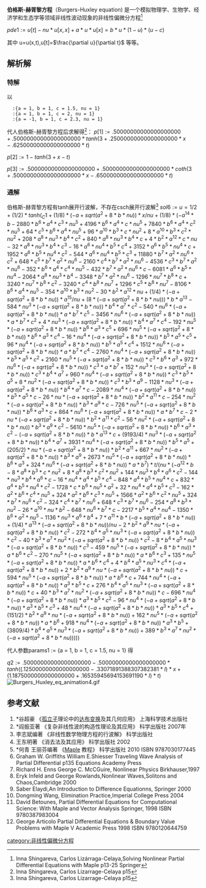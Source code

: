 '''伯格斯-赫胥黎方程'''（Burgers-Huxley equation) 是一个模拟物理学、生物学、经济学和生态学等领域非线性波动现象的非线性偏微分方程<ref>Inna Shingareva, Carlos Lizárraga-Celaya,Solving Nonlinear Partial Differential Equations with Maple p13-25 Springer</ref>

<math>pde1 := u[t]-nu*u[x, x]+a*u*u[x] = b*u*(1-u)*(u-c)</math>

其中 u=u(x,t),u[t]=<math>\frac{\partial u}{\partial t}</math> 等等。
==解析解==
===特解===
以   
          
   :{a = 1, b = 1, c = 1.5, nu = 1}
   :{a = 1, b = 1, c = 2, nu = 1}
   :{a = -1, b = 1, c = 2.3, nu = 1}
代人伯格斯-赫胥黎方程后求解得<ref> Inna Shingareva, Carlos Lizarrage-Celaya p15</ref>：
<math>p[1] := .50000000000000000000+.50000000000000000000*tanh(3+.25000000000000000000*x-.62500000000000000000*t)</math>

<math>p[2] := 1-tanh(3+x-t) </math>  

<math>p[3] := .50000000000000000000+.50000000000000000000*coth(3+.50000000000000000000*x-.65000000000000000000*t)</math>
{{Gallery
|width=250
|height=200
|align=center
|File:Burgers Huxley eq animation1.gif|Burgers Huxley eq animation1
|File:Burgers Huxley eq animation2.gif|Burgers Huxley eq animation2
|File:Burgers Huxley eq animation3.gif|Burgers Huxley eq animation3
}}

===通解===
伯格斯-赫胥黎方程有tanh展开行波解，不存在csch展开行波解<ref>Inna Shingareva, Carlos Lizarrage-Celaya p15</ref>
<math>sol6 := u = 1/2+(1/2)*tanh(_C1+(1/8)*(-a+sqrt(a^2+8*b*nu))*x/nu+(1/8)*(-a^14*b-2880*b^6*a^4*c^3*nu^5+4196*b^6*a^4*c*nu^5+7840*b^6*a^4*c^2*nu^5+64*c^5*b^6*a^4*nu^5+96*a^10*b^3*c*nu^2+8*a^10*b^3*c^2*nu^2+208*a^8*nu^3*b^4*c^2+840*a^8*nu^3*b^4*c+4*b^2*a^12*c*nu-32*a^8*nu^3*b^4*c^3-16*a^6*nu^4*b^5*c^4+3152*a^6*b^5*nu^4*c+1952*a^6*b^5*nu^4*c^2-544*a^6*nu^4*b^5*c^3+11880*b^7*a^2*nu^6*c^2+648*c^5*b^7*a^2*nu^6-2160*c^4*b^7*a^2*nu^6-4536*c^3*b^7*a^2*nu^6-352*b^6*a^4*c^4*nu^5-432*b^7*a^2*nu^6*c-6081*a^6*b^5*nu^4-2064*a^8*nu^3*b^4-3348*b^7*a^2*nu^6-1296*nu^7*b^8*c+3240*nu^7*b^8*c^2-3240*c^4*b^8*nu^7+1296*c^5*b^8*nu^7-8106*b^6*a^4*nu^5-354*a^10*b^3*nu^2-30*b^2*a^12*nu+(1/4)*(-a+sqrt(a^2+8*b*nu))*a^15/nu+(8*(-a+sqrt(a^2+8*b*nu)))*b*a^13-584*nu^3*(-a+sqrt(a^2+8*b*nu))*b^4*a^7*c^2-540*nu^6*(-a+sqrt(a^2+8*b*nu))*a*b^7*c^5-3456*nu^6*(-a+sqrt(a^2+8*b*nu))*a*b^7*c^2+4*nu^3*(-a+sqrt(a^2+8*b*nu))*b^4*a^7*c^4-192*nu^5*(-a+sqrt(a^2+8*b*nu))*b^6*a^3*c^5+696*nu^5*(-a+sqrt(a^2+8*b*nu))*b^6*a^3*c^4-16*nu^4*(-a+sqrt(a^2+8*b*nu))*b^5*a^5*c^5+96*nu^4*(-a+sqrt(a^2+8*b*nu))*b^5*a^5*c^4+1512*nu^6*(-a+sqrt(a^2+8*b*nu))*a*b^7*c^4-2760*nu^4*(-a+sqrt(a^2+8*b*nu))*b^5*a^5*c^2+2160*nu^5*(-a+sqrt(a^2+8*b*nu))*c^3*b^6*a^3+972*nu^6*(-a+sqrt(a^2+8*b*nu))*c^3*a*b^7+152*nu^3*(-a+sqrt(a^2+8*b*nu))*c^3*b^4*a^7+960*nu^4*(-a+sqrt(a^2+8*b*nu))*c^3*b^5*a^5+8*nu^2*(-a+sqrt(a^2+8*b*nu))*c^3*b^3*a^9-1128*nu^3*(-a+sqrt(a^2+8*b*nu))*b^4*a^7*c-2089*nu^4*(-a+sqrt(a^2+8*b*nu))*b^5*a^5*c-26*nu*(-a+sqrt(a^2+8*b*nu))*b^2*a^11*c-254*nu^2*(-a+sqrt(a^2+8*b*nu))*b^3*a^9*c-726*nu^5*(-a+sqrt(a^2+8*b*nu))*b^6*a^3*c+864*nu^6*(-a+sqrt(a^2+8*b*nu))*a*b^7*c-2*nu*(-a+sqrt(a^2+8*b*nu))*b^2*a^11*c^2-56*nu^2*(-a+sqrt(a^2+8*b*nu))*b^3*a^9*c^2-5610*nu^5*(-a+sqrt(a^2+8*b*nu))*b^6*a^3*c^2-(-a+sqrt(a^2+8*b*nu))*b*a^13*c+(9193/4)*nu^3*(-a+sqrt(a^2+8*b*nu))*b^4*a^7+3931*nu^4*(-a+sqrt(a^2+8*b*nu))*b^5*a^5+(205/2)*nu*(-a+sqrt(a^2+8*b*nu))*b^2*a^11+667*nu^2*(-a+sqrt(a^2+8*b*nu))*b^3*a^9+2673*nu^5*(-a+sqrt(a^2+8*b*nu))*b^6*a^3+324*nu^6*(-a+sqrt(a^2+8*b*nu))*a*b^7)*t/(nu*(-a^12*b-8*a^8*b^3*c*nu^2+8*a^8*b^3*c^2*nu^2+144*nu^3*b^4*a^6*c^2-144*nu^3*b^4*a^6*c-16*nu^4*a^4*b^5*c^4-848*a^4*b^5*nu^4*c+832*a^4*b^5*nu^4*c^2-1728*c*b^6*nu^5*a^2+32*nu^4*a^4*b^5*c^3-162*a^2*b^6*c^4*nu^5+324*a^2*b^6*c^3*nu^5+1566*a^2*b^6*c^2*nu^5+324*b^7*nu^6*c^2-324*c^4*b^7*nu^6+648*c^3*b^7*nu^6-254*a^8*b^3*nu^2-26*a^10*nu*b^2-648*nu^6*b^7*c-2217*b^5*a^4*nu^4-1350*b^6*a^2*nu^5-1136*nu^3*a^6*b^4+7*a^11*b*(-a+sqrt(a^2+8*b*nu))+(1/4)*a^13*(-a+sqrt(a^2+8*b*nu))/nu-2*b^2*a^9*nu*(-a+sqrt(a^2+8*b*nu))*c^2-272*b^4*a^5*nu^3*(-a+sqrt(a^2+8*b*nu))*c^2-40*b^3*a^7*nu^2*(-a+sqrt(a^2+8*b*nu))*c^2-8*b^4*a^5*nu^3*(-a+sqrt(a^2+8*b*nu))*c^3-459*nu^5*(-a+sqrt(a^2+8*b*nu))*a*b^6*c^2-270*nu^5*(-a+sqrt(a^2+8*b*nu))*a*b^6*c^3+135*nu^5*(-a+sqrt(a^2+8*b*nu))*a*b^6*c^4+4*b^4*a^5*nu^3*c^4*(-a+sqrt(a^2+8*b*nu))+2*b^2*a^9*nu*(-a+sqrt(a^2+8*b*nu))*c+594*nu^5*(-a+sqrt(a^2+8*b*nu))*a*b^6*c+744*nu^4*(-a+sqrt(a^2+8*b*nu))*a^3*b^5*c+276*b^4*a^5*nu^3*(-a+sqrt(a^2+8*b*nu))*c+40*b^3*a^7*nu^2*(-a+sqrt(a^2+8*b*nu))*c-696*nu^4*(-a+sqrt(a^2+8*b*nu))*a^3*b^5*c^2-96*nu^4*(-a+sqrt(a^2+8*b*nu))*a^3*b^5*c^3+48*nu^4*(-a+sqrt(a^2+8*b*nu))*a^3*b^5*c^4+(151/2)*b^2*a^9*nu*(-a+sqrt(a^2+8*b*nu))+162*nu^5*(-a+sqrt(a^2+8*b*nu))*a*b^6+918*nu^4*(-a+sqrt(a^2+8*b*nu))*a^3*b^5+(3809/4)*b^4*a^5*nu^3*(-a+sqrt(a^2+8*b*nu))+389*b^3*a^7*nu^2*(-a+sqrt(a^2+8*b*nu)))))</math>

代人参数params1 := {a = 1, b = 1, c = 1.5, nu = 1} 得

<math>q2 := .50000000000000000000-.50000000000000000000*tanh((.12500000000000000000-.33071891388307382381*I)*x+(1.1875000000000000000+.16535945694153691190*I)*t)</math>
[[File:Burgers_Huxley_eq_animation4.gif|center]]

==参考文献==
<references/>
# *谷超豪 《[[孤立子|孤立子]]理论中的[[达布变换|达布变换]]及其几何应用》 上海科学技术出版社
# *阎振亚著 《复杂非线性波的构造性理论及其应用》 科学出版社 2007年
# 李志斌编著 《非线性数学物理方程的行波解》 科学出版社
#王东明著 《消去法及其应用》 科学出版社 2002
# *何青 王丽芬编著 《[[Maple|Maple]] 教程》 科学出版社 2010 ISBN 9787030177445
#Graham W. Griffiths William E.Shiesser Traveling Wave Analysis of Partial Differential p135 Equations Academy Press
# Richard H. Enns George C. McCGuire, Nonlinear Physics Birkhauser,1997
#Eryk Infeld and George Rowlands,Nonlinear Waves,Solitons and Chaos,Cambridge 2000
#Saber Elaydi,An Introduction to Difference Equationns, Springer 2000
#Dongming Wang, Elimination Practice,Imperial College Press 2004
# David Betounes, Partial Differential Equations for Computational Science: With Maple and Vector Analysis Springer, 1998 ISBN 9780387983004
# George Articolo Partial Differential Equations & Boundary Value Problems with Maple V Academic Press 1998 ISBN 9780120644759

{{非线性偏微分方程}}


[[category:非线性偏微分方程|category:非线性偏微分方程]]